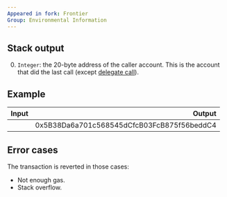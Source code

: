 ```yaml
---
Appeared in fork: Frontier
Group: Environmental Information
---
```


## Stack output

0. `Integer`: the 20-byte address of the caller account. This is the account that did the last call (except [delegate call](/#F4)).

## Example

| Input | Output |
|------:|-------:|
|  | 0x5B38Da6a701c568545dCfcB03FcB875f56beddC4 |

## Error cases

The transaction is reverted in those cases:
- Not enough gas.
- Stack overflow.
